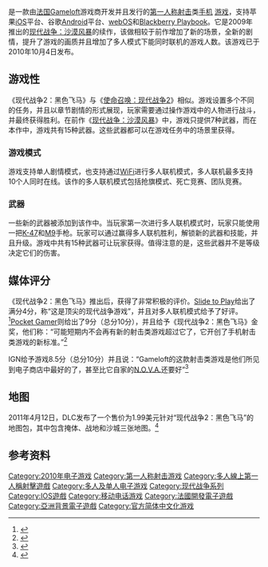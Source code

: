 {{Infobox VG
| title = 现代战争2：黑色飞马
| image = [http://best-apps.t3.com/wp-content/uploads/2010/10/Modern-Combat-2-Black-Pegasus.jpg App Icon]
| caption = App Store icon
| developer = [[In-house|In-house]]
| publisher = [[Gameloft|Gameloft]]
| engine =
| released = 2010年10月4日
| genre = [[第一人称射击|第一人称射击]]
| modes = [[单人游戏|单人游戏]], [[多人联机|多人联机]]
| platforms = {{spml|[[iOS|iOS]]|[[Android|Android]]|[[Sony_Ericsson_Xperia_Play|Xperia Play]]|[[BlackBerry_PlayBook|BlackBerry PlayBook]]}}
| internet page = 
}}

{{Vgname|现代战争2：黑色飞马|en=Modern Combat 2: Black Pegasus}}是一款由[[法国|法国]][[Gameloft|Gameloft]]游戏商开发并且发行的[[第一人称射击|第一人称射击]]类[[手机|手机]] [[游戏|游戏]]，支持苹果[[iOS|iOS]]平台、谷歌[[Android|Android]]平台、[[webOS|webOS]]和[[Blackberry_Playbook|Blackberry Playbook]]。它是2009年推出的[[现代战争：沙漠风暴|现代战争：沙漠风暴]]的续作，该做相较于前作增加了新的场景，全新的剧情，提升了游戏的画质并且增加了多人模式下能同时联机的游戏人数。该游戏已于2010年10月4日发布。

== 游戏性 ==
《现代战争2：黑色飞马》与《[[使命召唤：现代战争2|使命召唤：现代战争2]]》相似。游戏设置多个不同的任务，并且以章节剧情的形式展现，玩家需要通过操作游戏中的人物进行战斗，并最终获得胜利。在前作《[[现代战争：沙漠风暴|现代战争：沙漠风暴]]》中，游戏只提供7种武器，而在本作中，游戏共有15种武器。这些武器都可以在游戏任务中的场景里获得。

=== 游戏模式 ===
游戏支持单人剧情模式，也支持通过[[WiFi|WiFi]]进行多人联机模式，多人联机最多支持10个人同时在线。该作的多人联机模式包括抢旗模式、死亡竞赛、团队竞赛。

=== 武器 ===
一些新的武器被添加到该作中。当玩家第一次进行多人联机模式时，玩家只能使用一把[[卡拉什尼科夫自動步槍|K-47]]和[[M9|M9]]手枪。玩家可以通过赢得多人联机胜利，解锁新的武器和技能，并且升级。游戏中共有15种武器可让玩家获得。值得注意的是，这些武器并不是等级决定它们的伤害。

== 媒体评分 ==
《现代战争2：黑色飞马》推出后，获得了非常积极的评价。[[Slide_to_Play|Slide to Play]]给出了满分4分，称“这是顶尖的现代战争游戏”，并且对多人联机模式给予了好评。<ref>{{cite web | url = http://www.slidetoplay.com/story/modern-combat-2-black-pegasus-review | title = Slide To Play - Modern Combat 2: Black Pegasus Review | accessdate = 2011-12-22 | archive-date = 2012-01-02 | archive-url = https://web.archive.org/web/20120102021804/http://www.slidetoplay.com/story/modern-combat-2-black-pegasus-review | dead-url = no }}</ref>[[Pocket_Gamer|Pocket Gamer]]则给出了9分（总分10分），并且给予《现代战争2：黑色飞马》金奖，他们称：“可能短期内不会再有新的射击类游戏超过它了，它开创了手机射击类游戏的新标准。”<ref>{{cite web | url = http://www.pocketgamer.co.uk/r/iPhone/Modern+Combat+2:+Black+Pegasus/review.asp?c=24080 | title = Pocket Gamer - Modern Combat 2: Black Pegasus Review | accessdate = 2011-12-22 | archive-date = 2012-10-15 | archive-url = https://web.archive.org/web/20121015012111/http://www.pocketgamer.co.uk/r/iPhone/Modern+Combat+2:+Black+Pegasus/review.asp?c=24080 | dead-url = no }}</ref>

IGN给予游戏8.5分（总分10分）并且说：“Gameloft的这款射击类游戏是他们所见到电子商店中最好的了，甚至比它自家的[[N.O.V.A.|N.O.V.A.]]还要好”<ref>{{cite web | url = http://wireless.ign.com/articles/112/1126896p1.html | title = IGN - Modern Combat 2: Black Pegasus Review | deadurl = yes | archiveurl = https://web.archive.org/web/20120817184428/http://wireless.ign.com/articles/112/1126896p1.html | archivedate = 2012-08-17 }}</ref>

== 地图 ==
2011年4月12日，DLC发布了一个售价为1.99美元针对“现代战争2：黑色飞马”的地图包，其中包含掩体、战地和沙城三张地图。<ref>{{cite web | url = http://toucharcade.com/2011/04/12/modern-combat-2-black-pegasus-multiplayer-gets-iap-map-pack-via-update/ | title = 'Modern Combat 2: Black Pegasus' Multiplayer Gets IAP Map Pack via Update | accessdate = 2011-12-22 | archive-date = 2012-01-01 | archive-url = https://web.archive.org/web/20120101001122/http://toucharcade.com/2011/04/12/modern-combat-2-black-pegasus-multiplayer-gets-iap-map-pack-via-update/ | dead-url = no }}</ref>

== 参考资料 ==
{{reflist|30em}}

{{现代战争系列}}

{{DEFAULTSORT:Modern Combat 2, Black Pegasus}}
[[Category:2010年电子游戏|Category:2010年电子游戏]]
[[Category:第一人称射击游戏|Category:第一人称射击游戏]]
[[Category:多人線上第一人稱射擊遊戲|Category:多人線上第一人稱射擊遊戲]]
[[Category:多人及单人电子游戏|Category:多人及单人电子游戏]]
[[Category:现代战争系列|Category:现代战争系列]]
[[Category:IOS遊戲|Category:IOS遊戲]]
[[Category:移动电话游戏|Category:移动电话游戏]]
[[Category:法國開發電子遊戲|Category:法國開發電子遊戲]]
[[Category:亞洲背景電子遊戲|Category:亞洲背景電子遊戲]]
[[Category:官方简体中文化游戏|Category:官方简体中文化游戏]]